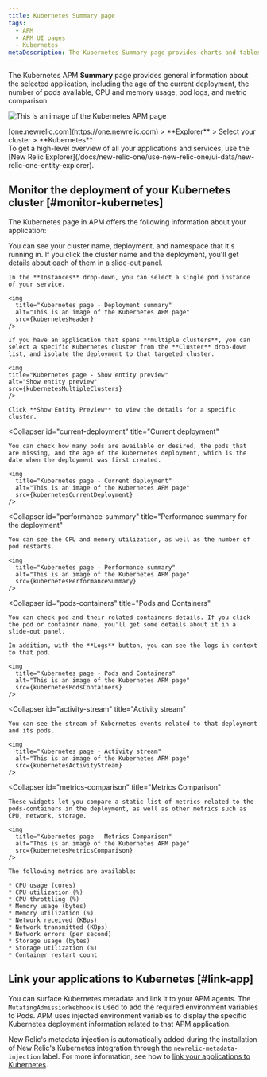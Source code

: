 ```yaml
---
title: Kubernetes Summary page
tags:
  - APM
  - APM UI pages
  - Kubernetes
metaDescription: The Kubernetes Summary page provides charts and tables that you can drill down into details about your selected app's performance.
---
```










The Kubernetes APM **Summary** page provides general information about the selected application, including the age of the current deployment, the number of pods available, CPU and memory usage, pod logs, and metric comparison.

<img
  title="Kubernetes page"
  alt="This is an image of the Kubernetes APM page"
  src={kubernetesApmUi}
/>

<figcaption>
  [one.newrelic.com](https://one.newrelic.com) > **Explorer** > Select your cluster > **Kubernetes**
</figcaption>

<Callout variant="tip">
  To get a high-level overview of all your applications and services, use the [New Relic Explorer](/docs/new-relic-one/use-new-relic-one/ui-data/new-relic-one-entity-explorer).
</Callout>

## Monitor the deployment of your Kubernetes cluster [#monitor-kubernetes]

The Kubernetes page in APM offers the following information about your application:

<CollapserGroup>
  <Collapser
    id="deployment-summary"
    title="Deployment summary"
  >
    You can see your cluster name, deployment, and namespace that it's running in. If you click the cluster name and the deployment, you'll get details about each of them in a slide-out panel.

    In the **Instances** drop-down, you can select a single pod instance of your service.

    <img
      title="Kubernetes page - Deployment summary"
      alt="This is an image of the Kubernetes APM page"
      src={kubernetesHeader}
    />
     
    If you have an application that spans **multiple clusters**, you can select a specific Kubernetes cluster from the **Cluster** drop-down list, and isolate the deployment to that targeted cluster.
    
    <img
    title="Kubernetes page - Show entity preview"
    alt="Show entity preview"
    src={kubernetesMultipleClusters}
    />

    Click **Show Entity Preview** to view the details for a specific cluster.
    
  </Collapser>

  <Collapser
    id="current-deployment"
    title="Current deployment"
  >
    You can check how many pods are available or desired, the pods that are missing, and the age of the kubernetes deployment, which is the date when the deployment was first created.

    <img
      title="Kubernetes page - Current deployment"
      alt="This is an image of the Kubernetes APM page"
      src={kubernetesCurrentDeployment}
    />
  </Collapser>

  <Collapser
    id="performance-summary"
    title="Performance summary for the deployment"
  >
    You can see the CPU and memory utilization, as well as the number of pod restarts.

    <img
      title="Kubernetes page - Performance summary"
      alt="This is an image of the Kubernetes APM page"
      src={kubernetesPerformanceSummary}
    />
  </Collapser>

  <Collapser
    id="pods-containers"
    title="Pods and Containers"
  >
    You can check pod and their related containers details. If you click the pod or container name, you'll get some details about it in a slide-out panel.

    In addition, with the **Logs** button, you can see the logs in context to that pod.

    <img
      title="Kubernetes page - Pods and Containers"
      alt="This is an image of the Kubernetes APM page"
      src={kubernetesPodsContainers}
    />
  </Collapser>

  <Collapser
    id="activity-stream"
    title="Activity stream"
  >
    You can see the stream of Kubernetes events related to that deployment and its pods.

    <img
      title="Kubernetes page - Activity stream"
      alt="This is an image of the Kubernetes APM page"
      src={kubernetesActivityStream}
    />
    
  </Collapser>

  <Collapser
    id="metrics-comparison"
    title="Metrics Comparison"
  >
    These widgets let you compare a static list of metrics related to the pods-containers in the deployment, as well as other metrics such as CPU, network, storage.

    <img
      title="Kubernetes page - Metrics Comparison"
      alt="This is an image of the Kubernetes APM page"
      src={kubernetesMetricsComparison}
    />

    The following metrics are available:

    * CPU usage (cores)
    * CPU utilization (%)
    * CPU throttling (%)
    * Memory usage (bytes)
    * Memory utilization (%)
    * Network received (KBps)
    * Network transmitted (KBps)
    * Network errors (per second)
    * Storage usage (bytes)
    * Storage utilization (%)
    * Container restart count
  </Collapser>
</CollapserGroup>

## Link your applications to Kubernetes [#link-app]

You can surface Kubernetes metadata and link it to your APM agents. The `MutatingAdmissionWebhook` is used to add the required environment variables to Pods. APM uses injected environment variables to display the specific Kubernetes deployment information related to that APM application.

New Relic's metadata injection is automatically added during the installation of New Relic's Kubernetes integration through the `newrelic-metadata-injection` label. For more information, see how to [link your applications to Kubernetes](/docs/kubernetes-pixie/kubernetes-integration/advanced-configuration/link-your-applications-kubernetes/).
